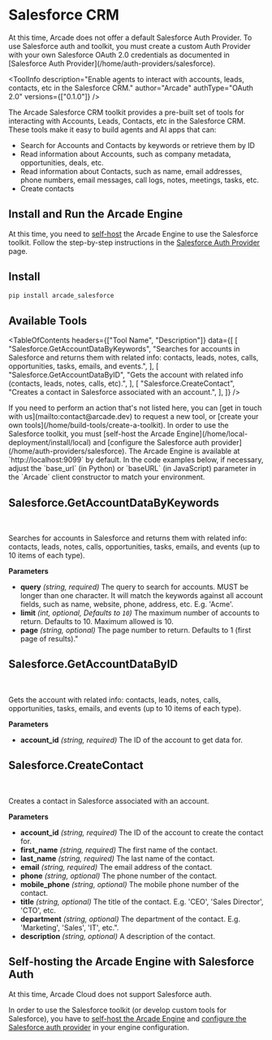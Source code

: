 # Salesforce CRM


<Callout type="info">
  At this time, Arcade does not offer a default Salesforce Auth Provider. To use
  Salesforce auth and toolkit, you must create a custom Auth Provider with your
  own Salesforce OAuth 2.0 credentials as documented in [Salesforce Auth
  Provider](/home/auth-providers/salesforce).
</Callout>

<ToolInfo
  description="Enable agents to interact with accounts, leads, contacts, etc in the Salesforce CRM."
  author="Arcade"
  authType="OAuth 2.0"
  versions={["0.1.0"]}
/>

<Badges repo="arcadeai/arcade_salesforce" />

The Arcade Salesforce CRM toolkit provides a pre-built set of tools for interacting with Accounts, Leads, Contacts, etc in the Salesforce CRM. These tools make it easy to build agents and AI apps that can:

- Search for Accounts and Contacts by keywords or retrieve them by ID
- Read information about Accounts, such as company metadata, opportunities, deals, etc.
- Read information about Contacts, such as name, email addresses, phone numbers, email messages, call logs, notes, meetings, tasks, etc.
- Create contacts

## Install and Run the Arcade Engine

At this time, you need to [self-host](/home/auth-providers/salesforce) the Arcade Engine to use the Salesforce toolkit. Follow the step-by-step instructions in the [Salesforce Auth Provider](/home/auth-providers/salesforce) page.

## Install

```bash
pip install arcade_salesforce
```

## Available Tools

<TableOfContents
  headers={["Tool Name", "Description"]}
  data={[
    [
      "Salesforce.GetAccountDataByKeywords",
      "Searches for accounts in Salesforce and returns them with related info: contacts, leads, notes, calls, opportunities, tasks, emails, and events.",
    ],
    [
      "Salesforce.GetAccountDataByID",
      "Gets the account with related info (contacts, leads, notes, calls, etc).",
    ],
    [
      "Salesforce.CreateContact",
      "Creates a contact in Salesforce associated with an account.",
    ],
  ]}
/>

<Callout>
  If you need to perform an action that's not listed here, you can [get in touch
  with us](mailto:contact@arcade.dev) to request a new tool, or [create your own
  tools](/home/build-tools/create-a-toolkit).
</Callout>

<Callout type="info">
  In order to use the Salesforce toolkit, you must [self-host the Arcade
  Engine](/home/local-deployment/install/local) and [configure the Salesforce
  auth provider](/home/auth-providers/salesforce). The Arcade Engine is
  available at `http://localhost:9099` by default. In the code examples below,
  if necessary, adjust the `base_url` (in Python) or `baseURL` (in JavaScript)
  parameter in the `Arcade` client constructor to match your environment.
</Callout>

## Salesforce.GetAccountDataByKeywords

<br />
<TabbedCodeBlock
  tabs={[
    {
      label: "Call the Tool Directly",
      content: {
        Python: [
          "/examples/integrations/toolkits/salesforce/get_account_data_by_keywords_example_call_tool.py",
        ],
        JavaScript: [
          "/examples/integrations/toolkits/salesforce/get_account_data_by_keywords_example_call_tool.js",
        ],
      },
    },
    {
      label: "Execute the Tool with OpenAI",
      content: {
        Python: [
          "/examples/integrations/toolkits/salesforce/get_account_data_by_keywords_example_llm_oai.py",
        ],
        JavaScript: [
          "/examples/integrations/toolkits/salesforce/get_account_data_by_keywords_example_llm_oai.js",
        ],
      },
    },
  ]}
/>

Searches for accounts in Salesforce and returns them with related info: contacts, leads, notes, calls, opportunities, tasks, emails, and events (up to 10 items of each type).

**Parameters**

- **query** _(string, required)_ The query to search for accounts. MUST be longer than one character. It will match the keywords against all account fields, such as name, website, phone, address, etc. E.g. 'Acme'.
- **limit** _(int, optional, Defaults to `10`)_ The maximum number of accounts to return. Defaults to 10. Maximum allowed is 10.
- **page** _(string, optional)_ The page number to return. Defaults to 1 (first page of results)."

## Salesforce.GetAccountDataByID

<br />
<TabbedCodeBlock
  tabs={[
    {
      label: "Call the Tool Directly",
      content: {
        Python: [
          "/examples/integrations/toolkits/salesforce/get_account_data_by_id_example_call_tool.py",
        ],
        JavaScript: [
          "/examples/integrations/toolkits/salesforce/get_account_data_by_id_example_call_tool.js",
        ],
      },
    },
    {
      label: "Execute the Tool with OpenAI",
      content: {
        Python: [
          "/examples/integrations/toolkits/salesforce/get_account_data_by_id_example_llm_oai.py",
        ],
        JavaScript: [
          "/examples/integrations/toolkits/salesforce/get_account_data_by_id_example_llm_oai.js",
        ],
      },
    },
  ]}
/>

Gets the account with related info: contacts, leads, notes, calls, opportunities, tasks, emails, and events (up to 10 items of each type).

**Parameters**

- **account_id** _(string, required)_ The ID of the account to get data for.

## Salesforce.CreateContact

<br />
<TabbedCodeBlock
  tabs={[
    {
      label: "Call the Tool Directly",
      content: {
        Python: [
          "/examples/integrations/toolkits/salesforce/create_contact_example_call_tool.py",
        ],
        JavaScript: [
          "/examples/integrations/toolkits/salesforce/create_contact_example_call_tool.js",
        ],
      },
    },
    {
      label: "Execute the Tool with OpenAI",
      content: {
        Python: [
          "/examples/integrations/toolkits/salesforce/create_contact_example_llm_oai.py",
        ],
        JavaScript: [
          "/examples/integrations/toolkits/salesforce/create_contact_example_llm_oai.js",
        ],
      },
    },
  ]}
/>

Creates a contact in Salesforce associated with an account.

**Parameters**

- **account_id** _(string, required)_ The ID of the account to create the contact for.
- **first_name** _(string, required)_ The first name of the contact.
- **last_name** _(string, required)_ The last name of the contact.
- **email** _(string, required)_ The email address of the contact.
- **phone** _(string, optional)_ The phone number of the contact.
- **mobile_phone** _(string, optional)_ The mobile phone number of the contact.
- **title** _(string, optional)_ The title of the contact. E.g. 'CEO', 'Sales Director', 'CTO', etc.
- **department** _(string, optional)_ The department of the contact. E.g. 'Marketing', 'Sales', 'IT', etc.".
- **description** _(string, optional)_ A description of the contact.

## Self-hosting the Arcade Engine with Salesforce Auth

At this time, Arcade Cloud does not support Salesforce auth.

In order to use the Salesforce toolkit (or develop custom tools for Salesforce), you have to [self-host the Arcade Engine](/home/local-deployment/install/local) and [configure the Salesforce auth provider](/home/auth-providers/salesforce) in your engine configuration.
